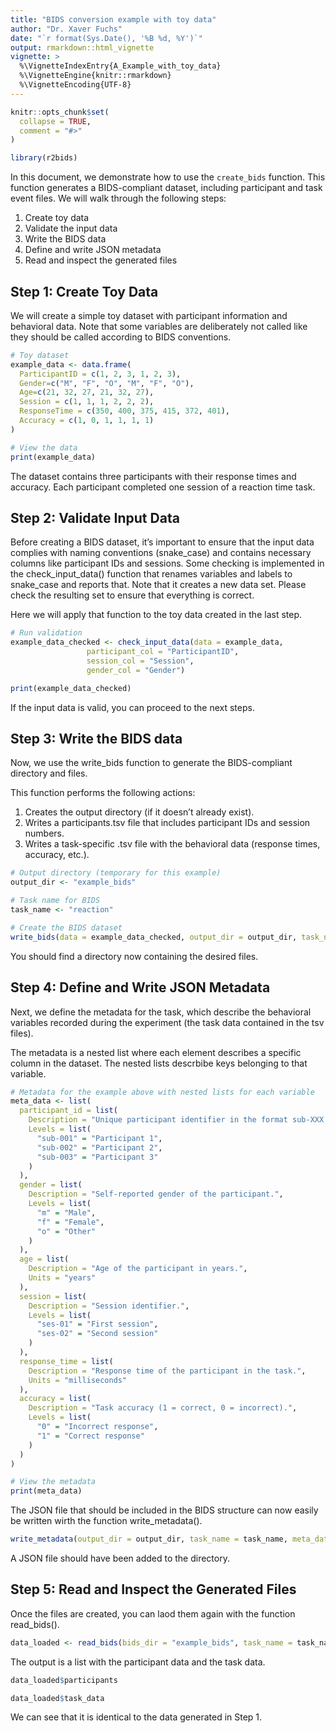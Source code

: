 ```yaml
---
title: "BIDS conversion example with toy data"
author: "Dr. Xaver Fuchs"
date: "`r format(Sys.Date(), '%B %d, %Y')`"
output: rmarkdown::html_vignette
vignette: >
  %\VignetteIndexEntry{A_Example_with_toy_data}
  %\VignetteEngine{knitr::rmarkdown}
  %\VignetteEncoding{UTF-8}
---
```


```r
knitr::opts_chunk$set(
  collapse = TRUE,
  comment = "#>"
)
```

```r
library(r2bids)
```


In this document, we demonstrate how to use the `create_bids` function. This function generates a BIDS-compliant dataset, including participant and task event files. We will walk through the following steps:

1. Create toy data
2. Validate the input data
3. Write the BIDS data
4. Define and write JSON metadata
5. Read and inspect the generated files

## Step 1: Create Toy Data

We will create a simple toy dataset with participant information and behavioral data.
Note that some variables are deliberately not called like they should be called according to BIDS conventions.

```r
# Toy dataset
example_data <- data.frame(
  ParticipantID = c(1, 2, 3, 1, 2, 3),
  Gender=c("M", "F", "O", "M", "F", "O"),
  Age=c(21, 32, 27, 21, 32, 27),
  Session = c(1, 1, 1, 2, 2, 2),
  ResponseTime = c(350, 400, 375, 415, 372, 401),
  Accuracy = c(1, 0, 1, 1, 1, 1)
)

# View the data
print(example_data)
```

The dataset contains three participants with their response times and accuracy. Each participant completed one session of a reaction time task.


## Step 2: Validate Input Data

Before creating a BIDS dataset, it's important to ensure that the input data complies with naming conventions (snake_case) and contains necessary columns like participant IDs and sessions. Some checking is implemented in the check_input_data() function that renames variables and labels to snake_case and reports that. Note that it creates a new data set. Please check the resulting set to ensure that everything is correct.

Here we will apply that function to the toy data created in the last step.

```r
# Run validation
example_data_checked <- check_input_data(data = example_data, 
                 participant_col = "ParticipantID", 
                 session_col = "Session", 
                 gender_col = "Gender")

print(example_data_checked)
```
If the input data is valid, you can proceed to the next steps.


## Step 3: Write the BIDS data
Now, we use the write_bids function to generate the BIDS-compliant directory and files.

This function performs the following actions:

1) Creates the output directory (if it doesn't already exist).
2) Writes a participants.tsv file that includes participant IDs and session numbers.
3) Writes a task-specific .tsv file with the behavioral data (response times, accuracy, etc.).

```r
# Output directory (temporary for this example)
output_dir <- "example_bids"

# Task name for BIDS
task_name <- "reaction"

# Create the BIDS dataset
write_bids(data = example_data_checked, output_dir = output_dir, task_name = task_name, participant_info_cols = c("age", "gender"), file_suffix = "beh")

```
You should find a directory now containing the desired files. 

## Step 4: Define and Write JSON Metadata

Next, we define the metadata for the task, which describe the behavioral variables recorded during the experiment (the task data contained in the tsv files).


The metadata is a nested list where each element describes a specific column in the dataset. The nested lists descrbibe keys belonging to that variable. 

```r
# Metadata for the example above with nested lists for each variable
meta_data <- list(
  participant_id = list(
    Description = "Unique participant identifier in the format sub-XXX.",
    Levels = list(
      "sub-001" = "Participant 1",
      "sub-002" = "Participant 2",
      "sub-003" = "Participant 3"
    )
  ),
  gender = list(
    Description = "Self-reported gender of the participant.",
    Levels = list(
      "m" = "Male",
      "f" = "Female",
      "o" = "Other"
    )
  ),
  age = list(
    Description = "Age of the participant in years.",
    Units = "years"
  ),
  session = list(
    Description = "Session identifier.",
    Levels = list(
      "ses-01" = "First session",
      "ses-02" = "Second session"
    )
  ),
  response_time = list(
    Description = "Response time of the participant in the task.",
    Units = "milliseconds"
  ),
  accuracy = list(
    Description = "Task accuracy (1 = correct, 0 = incorrect).",
    Levels = list(
      "0" = "Incorrect response",
      "1" = "Correct response"
    )
  )
)

# View the metadata
print(meta_data)
```

The JSON file that should be included in the BIDS structure can now easily be written wirth the function write_metadata(). 

```r
write_metadata(output_dir = output_dir, task_name = task_name, meta_data = meta_data)
```

A JSON file should have been added to the directory. 


## Step 5: Read and Inspect the Generated Files

Once the files are created, you can laod them again with the function read_bids().

```r
data_loaded <- read_bids(bids_dir = "example_bids", task_name = task_name, file_suffix = "beh")
```
The output is a list with the participant data and the task data.

```r
data_loaded$participants
```

```r
data_loaded$task_data
```
We can see that it is identical to the data generated in Step 1. 
